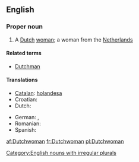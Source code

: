 ==English==

===Proper noun===
{{en-proper noun|Dutchwomen}}

# A [[Dutch]] [[woman]]; a woman from the [[Netherlands]]

====Related terms====
* [[Dutchman]]

====Translations====
{{trans-top|a Dutch woman}}
* [[Catalan]]: [[holandesa]] {{f}}
* Croatian: {{t-|hr|Nizozemka|f|alt=Nizòzēmka}}
* Dutch: {{t+|nl|Nederlandse|f}}
{{trans-mid}}
* German: {{t+|de|Niederländerin|f}}, {{t|de|Holländerin|f}}
* Romanian: {{t+|ro|olandeză|f}}
* Spanish: {{t-|es|holandesa|f}}
{{trans-bottom}}

[[Category:English nouns with irregular plurals]]

[[af:Dutchwoman]]
[[fr:Dutchwoman]]
[[pl:Dutchwoman]]